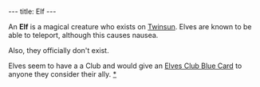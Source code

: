 ---
title: Elf
---

An '''Elf''' is a magical creature who exists on [[Twinsun]]. Elves are known to be able to teleport, although this causes nausea. 

Also, they officially don't exist. 

Elves seem to have a a Club and would give an [[Elves Club Blue Card]] to anyone they consider their ally.
[[category:Elves|*]]
